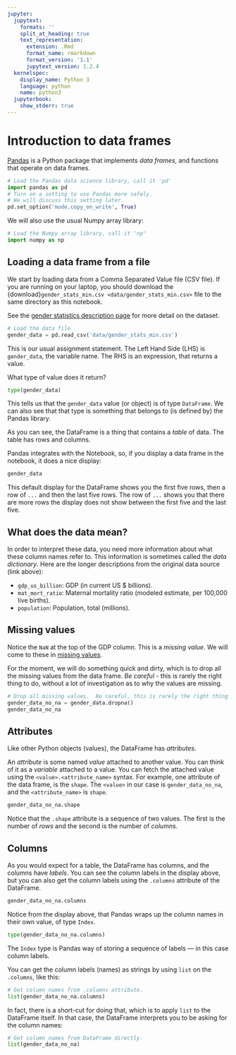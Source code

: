 ```yaml
---
jupyter:
  jupytext:
    formats: ''
    split_at_heading: true
    text_representation:
      extension: .Rmd
      format_name: rmarkdown
      format_version: '1.1'
      jupytext_version: 1.2.4
  kernelspec:
    display_name: Python 3
    language: python
    name: python3
  jupyterbook:
    show_stderr: true
---
```


# Introduction to data frames


[Pandas](https://pandas.pydata.org) is a Python package that implements *data
frames*, and functions that operate on data frames.

```python
# Load the Pandas data science library, call it 'pd'
import pandas as pd
# Turn on a setting to use Pandas more safely.
# We will discuss this setting later.
pd.set_option('mode.copy_on_write', True)
```

We will also use the usual Numpy array library:

```python
# Load the Numpy array library, call it 'np'
import numpy as np
```

## Loading a data frame from a file

We start by loading data from a Comma Separated Value file (CSV
file).  If you are running on your laptop, you should download
the {download}`gender_stats_min.csv <data/gender_stats_min.csv>`
file to the same directory as this notebook.

See the [gender statistics description page](data/gender_stats) for more
detail on the dataset.

```python
# Load the data file
gender_data = pd.read_csv('data/gender_stats_min.csv')
```

This is our usual assignment statement. The Left Hand Side (LHS) is
`gender_data`, the variable name.  The RHS is an expression, that returns a
value.

What type of value does it return?

```python
type(gender_data)
```

This tells us that the `gender_data` value (or object) is of type `DataFrame`.
We can also see that that type is something that belongs to (is defined by) the
Pandas library.

As you can see, the DataFrame is a thing that contains a *table* of data.  The
table has rows and columns.

Pandas integrates with the Notebook, so, if you display a data frame in the
notebook, it does a nice display:

```python
gender_data
```

This default display for the DataFrame shows you the first five rows, then a
row of `...` and then the last five rows.  The row of `...` shows you that
there are more rows the display does not show between the first five and the
last five.

## What does the data mean?

In order to interpret these data, you need more information about what these
column names refer to.  This information is sometimes called the *data
dictionary*.  Here are the longer descriptions from the original data source
(link above):

* `gdp_us_billion`: GDP (in current US \$ billions).
* `mat_mort_ratio`: Maternal mortality ratio (modeled estimate, per 100,000
  live births).
* `population`: Population, total (millions).


## Missing values

Notice the `NaN` at the top of the GDP column.  This is a *missing value*.  We
will come to these in [missing values](missing_values).

For the moment, we will do something quick and dirty, which is to drop all the
missing values from the data frame.   *Be careful* - this is rarely the right
thing to do, without a lot of investigation as to why the values are missing.

```python
# Drop all missing values.  Be careful, this is rarely the right thing to do.
gender_data_no_na = gender_data.dropna()
gender_data_no_na
```

## Attributes

Like other Python objects (values), the DataFrame has *attributes*.

An *attribute* is some named *value* attached to another value.  You can think
of it as a *variable* attached to a value.  You can fetch the attached value
using the `<value>.<attribute_name>` syntax.  For example, one attribute of the
data frame, is the `shape`.  The `<value>` in our case is `gender_data_no_na`,
and the `<attribute_name>` is `shape`.

```python
gender_data_no_na.shape
```

Notice that the `.shape` attribute is a sequence of two values.  The first is
the number of *rows* and the second is the number of *columns*.

## Columns

As you would expect for a table, the DataFrame has columns, and the columns
have *labels*.   You can see the column labels in the display above, but you
can also get the column labels using the `.columns` attribute of the DataFrame.

```python
gender_data_no_na.columns
```

Notice from the display above, that Pandas wraps up the column names in their
own value, of type `Index`.

```python
type(gender_data_no_na.columns)
```

The `Index` type is Pandas way of storing a sequence of labels — in this case
column labels.

You can get the column labels (names) as strings by using `list` on the
`.columns`, like this:

```python
# Get column names from .columns attribute.
list(gender_data_no_na.columns)
```

In fact, there is a short-cut for doing that, which is to apply `list` to the
DataFrame itself.  In that case, the DataFrame interprets you to be asking for
the column names:

```python
# Get column names from DataFrame directly.
list(gender_data_no_na)
```
